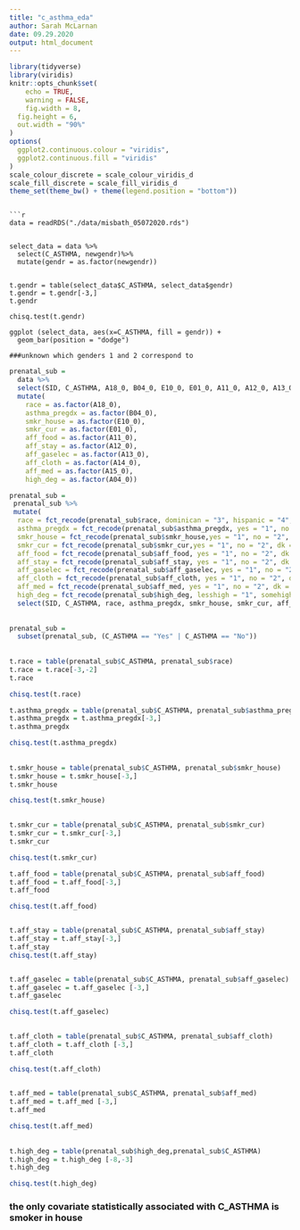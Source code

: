 ```yaml
---
title: "c_asthma_eda"
author: Sarah McLarnan
date: 09.29.2020
output: html_document
---
```



```r
library(tidyverse)
library(viridis)
knitr::opts_chunk$set(
	echo = TRUE,
	warning = FALSE,
	fig.width = 8, 
  fig.height = 6,
  out.width = "90%"
)
options(
  ggplot2.continuous.colour = "viridis",
  ggplot2.continuous.fill = "viridis"
)
scale_colour_discrete = scale_colour_viridis_d
scale_fill_discrete = scale_fill_viridis_d
theme_set(theme_bw() + theme(legend.position = "bottom"))
```

```

```r
data = readRDS("./data/misbath_05072020.rds") 


select_data = data %>%
  select(C_ASTHMA, newgendr)%>%
  mutate(gendr = as.factor(newgendr))


t.gendr = table(select_data$C_ASTHMA, select_data$gendr)
t.gendr = t.gendr[-3,]
t.gendr

chisq.test(t.gendr)

ggplot (select_data, aes(x=C_ASTHMA, fill = gendr)) +
  geom_bar(position = "dodge")

###unknown which genders 1 and 2 correspond to 

```

```r
prenatal_sub = 
  data %>% 
  select(SID, C_ASTHMA, A18_0, B04_0, E10_0, E01_0, A11_0, A12_0, A13_0, A14_0, A15_0, A04_0) %>%
  mutate(
    race = as.factor(A18_0),
    asthma_pregdx = as.factor(B04_0), 
    smkr_house = as.factor(E10_0),
    smkr_cur = as.factor(E01_0),
    aff_food = as.factor(A11_0),
    aff_stay = as.factor(A12_0),
    aff_gaselec = as.factor(A13_0),
    aff_cloth = as.factor(A14_0),
    aff_med = as.factor(A15_0),
    high_deg = as.factor(A04_0))

prenatal_sub = 
 prenatal_sub %>%
 mutate(
  race = fct_recode(prenatal_sub$race, dominican = "3", hispanic = "4", africanamerican = "5"),
  asthma_pregdx = fct_recode(prenatal_sub$asthma_pregdx, yes = "1", no = "2"), 
  smkr_house = fct_recode(prenatal_sub$smkr_house,yes = "1", no = "2", dk = "8", nr  = "9"), 
  smkr_cur = fct_recode(prenatal_sub$smkr_cur,yes = "1", no = "2", dk = "8", nr  = "9"), 
  aff_food = fct_recode(prenatal_sub$aff_food, yes = "1", no = "2", dk = "8", nr  = "9"), 
  aff_stay = fct_recode(prenatal_sub$aff_stay, yes = "1", no = "2", dk = "8", nr  = "9"),
  aff_gaselec = fct_recode(prenatal_sub$aff_gaselec, yes = "1", no = "2", dk = "8", nr  = "9"),
  aff_cloth = fct_recode(prenatal_sub$aff_cloth, yes = "1", no = "2", dk = "8", nr  = "9"),
  aff_med = fct_recode(prenatal_sub$aff_med, yes = "1", no = "2", dk = "8", nr  = "9"),
  high_deg = fct_recode(prenatal_sub$high_deg, lesshigh = "1", somehigh = "2", high = "3", ged = "4", somecol = "5", col2yr = "6", col4yr = "7", grad = "8")) %>%
  select(SID, C_ASTHMA, race, asthma_pregdx, smkr_house, smkr_cur, aff_food, aff_stay, aff_gaselec, aff_cloth, aff_med, high_deg)
    
  
prenatal_sub = 
  subset(prenatal_sub, (C_ASTHMA == "Yes" | C_ASTHMA == "No"))
  
  
t.race = table(prenatal_sub$C_ASTHMA, prenatal_sub$race)
t.race = t.race[-3,-2]
t.race 

chisq.test(t.race)

t.asthma_pregdx = table(prenatal_sub$C_ASTHMA, prenatal_sub$asthma_pregdx)
t.asthma_pregdx = t.asthma_pregdx[-3,]
t.asthma_pregdx

chisq.test(t.asthma_pregdx)
  
  
t.smkr_house = table(prenatal_sub$C_ASTHMA, prenatal_sub$smkr_house)
t.smkr_house = t.smkr_house[-3,]
t.smkr_house

chisq.test(t.smkr_house)

  
t.smkr_cur = table(prenatal_sub$C_ASTHMA, prenatal_sub$smkr_cur)
t.smkr_cur = t.smkr_cur[-3,]
t.smkr_cur

chisq.test(t.smkr_cur)

t.aff_food = table(prenatal_sub$C_ASTHMA, prenatal_sub$aff_food)
t.aff_food = t.aff_food[-3,]
t.aff_food

chisq.test(t.aff_food)


t.aff_stay = table(prenatal_sub$C_ASTHMA, prenatal_sub$aff_stay)
t.aff_stay = t.aff_stay[-3,]
t.aff_stay
chisq.test(t.aff_stay)


t.aff_gaselec = table(prenatal_sub$C_ASTHMA, prenatal_sub$aff_gaselec)
t.aff_gaselec = t.aff_gaselec [-3,]
t.aff_gaselec

chisq.test(t.aff_gaselec)
  

t.aff_cloth = table(prenatal_sub$C_ASTHMA, prenatal_sub$aff_cloth)
t.aff_cloth = t.aff_cloth [-3,]
t.aff_cloth

chisq.test(t.aff_cloth)

  
t.aff_med = table(prenatal_sub$C_ASTHMA, prenatal_sub$aff_med)
t.aff_med = t.aff_med [-3,]
t.aff_med

chisq.test(t.aff_med)
  
  
t.high_deg = table(prenatal_sub$high_deg,prenatal_sub$C_ASTHMA)
t.high_deg = t.high_deg [-8,-3]
t.high_deg

chisq.test(t.high_deg)
```

### the only covariate statistically associated with C_ASTHMA is smoker in house


